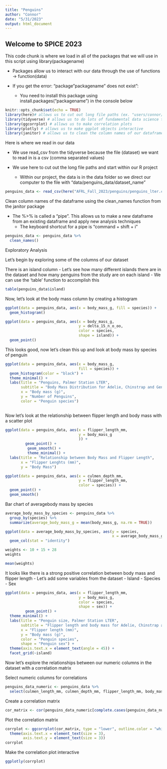```yaml
---
title: "Penguins"
author: "Connor"
date: "5/31/2023"
output: html_document
---
```


## Welcome to SPICE 2023

This code chunk is where we load in all of the packages that we will use in this script using library(packagename)

- Packages allow us to interact with our data through the use of functions -> function(data)

- If you get the error: "package "packagename" does not exist":
  - You need to install this package using install.packages("packagename") in the console below

```r
knitr::opts_chunk$set(echo = TRUE)
library(here)# allows us to cut out long file paths (ex. "users/connor/dowloads/etc")
library(tidyverse) # allows us to do lots of fundamental data science tasks (ex. read_csv)
library(ggcorrplot) # allows us to make correlation plots
library(plotly) # allows us to make ggplot objects interactive
library(janitor) # allows us to clean the column names of our dataframe
```






Here is where we read in our data

- We use read_csv from the tidyverse because the file (dataset) we want to read in is a csv (comma separated values)

- We use here to cut out the long file paths and start within our R project
  - Within our project, the data is in the data folder so we direct our computer to the file with "data/penguins_data/dataset_name"

```r
penguins_data <- read_csv(here("AFRL_Fall_2023/penguins/penguins_lter.csv"))
```

Clean column names of the dataframe using the clean_names function from the janitor package

- The %>% is called a "pipe". This allows us to make a new dataframe from an existing dataframe and apply new analysis techniques
  - The keyboard shortcut for a pipe is "command + shift + i"

```r
penguins_data <- penguins_data %>% 
  clean_names()
```



Exploratory Analysis

Let's begin by exploring some of the columns of our dataset

There is an island column 
- Let's see how many different islands there are in the dataset and how many penguins from the study are on each island
  - We can use the 'table' function to accomplish this
  
```r
table(penguins_data$island)
```


Now, let's look at the body mass column by creating a histogram

```r
ggplot(data = penguins_data, aes(x = body_mass_g, fill = species)) +
  geom_histogram()
```

```r
ggplot(data = penguins_data, aes(x = body_mass_g,
                                 y = delta_15_n_o_oo,
                                 color = species,
                                 shape = island)) +
  geom_point()
```










This looks good, now let's clean this up and look at body mass by species of penguin

```r
ggplot(data = penguins_data, aes(x = body_mass_g,
                                 fill = species)) +
  geom_histogram(color = "black") +
  theme_minimal() +
  labs(title = "Penguins, Palmer Station LTER",
       subtitle = "Body Mass Distribution for Adelie, Chinstrap and Gentoo Penguins",
       x = "Body mass (g)",
       y = "Number of Penguins",
       color = "Penguin species")
  
```

Now let's look at the relationship between flipper length and body mass with a scatter plot

```r
ggplot(data = penguins_data, aes(x = flipper_length_mm, 
                                 y = body_mass_g
                                 )) +
         geom_point() +
          geom_smooth() +
          theme_minimal() +
  labs(title = "Relationship between Body Mass and Flipper Length",
       x = "Flipper Lenghts (mm)",
       y = "Body Mass")
```

```r
ggplot(data = penguins_data, aes(x = culmen_depth_mm,
                                 y = flipper_length_mm,
                                 color = species)) +
  geom_point() +
  geom_smooth()
```

Bar chart of averagebody mass by species

```r
average_body_mass_by_species <- penguins_data %>%
  group_by(species) %>% 
  summarize(average_body_mass_g = mean(body_mass_g, na.rm = TRUE))
```

```r
ggplot(data = average_body_mass_by_species, aes(y = species, 
                                                x = average_body_mass_g)) +
  geom_col(stat = "identity")
```













```r
weights <- 10 + 15 + 28
weights
```



```r
mean(weights)
```


It looks like there is a strong positive correlation between body mass and flipper length
- Let's add some variables from the dataset
  - Island
  - Species
  - Sex


```r
ggplot(data = penguins_data, aes(x = flipper_length_mm, 
                                 y = body_mass_g,
                                 color = species,
                                 shape = sex)) +
         geom_point() +
  theme_minimal() +
  labs(title = "Penguin size, Palmer Station LTER",
       subtitle = "Flipper length and body mass for Adelie, Chinstrap and Gentoo Penguins",
       x = "Flipper length (mm)",
       y = "Body mass (g)",
       color = "Penguin species",
       shape = "Penguin sex") +
  theme(axis.text.x = element_text(angle = 45)) +
  facet_grid(~island)
```

Now let's explore the relationships between our numeric columns in the dataset with a correlation matrix

Select numeric columns for correlations

```r
penguins_data_numeric <- penguins_data %>% 
  select(culmen_length_mm, culmen_depth_mm, flipper_length_mm, body_mass_g)
```

Create a correlation matrix

```r
cor_matrix <- cor(penguins_data_numeric[complete.cases(penguins_data_numeric), ], use = "pairwise.complete.obs")
```

Plot the correlation matrix

```r
corrplot <- ggcorrplot(cor_matrix, type = "lower", outline.color = "white") +
  theme(axis.text.x = element_text(size = 3),
        axis.text.y = element_text(size = 3))
corrplot
```
Make the correlation plot interactive


```r
ggplotly(corrplot)
```
